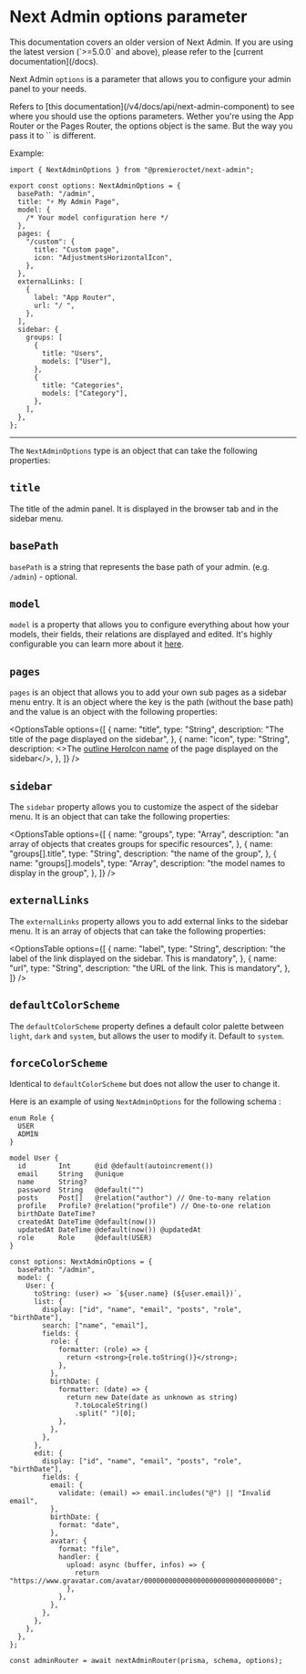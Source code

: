 
# Next Admin options parameter
<Callout type="default">
  This documentation covers an older version of Next Admin. If you are using the
  latest version (`>=5.0.0` and above), please refer to the [current
  documentation](/docs).
</Callout>


Next Admin `options` is a parameter that allows you to configure your admin panel to your needs.

<Callout type="info">
Refers to [this documentation](/v4/docs/api/next-admin-component) to see where you should use the options parameters. Wether you're using the App Router or the Pages Router, the options object is the same. But the way you pass it to `<NextAdmin/>` is different.
</Callout>

Example:

```tsx copy
import { NextAdminOptions } from "@premieroctet/next-admin";

export const options: NextAdminOptions = {
  basePath: "/admin",
  title: "⚡️ My Admin Page",
  model: {
    /* Your model configuration here */
  },
  pages: {
    "/custom": {
      title: "Custom page",
      icon: "AdjustmentsHorizontalIcon",
    },
  },
  externalLinks: [
    {
      label: "App Router",
      url: "/ ",
    },
  ],
  sidebar: {
    groups: [
      {
        title: "Users",
        models: ["User"],
      },
      {
        title: "Categories",
        models: ["Category"],
      },
    ],
  },
};
```
--- 
The `NextAdminOptions` type is an object that can take the following properties:

## `title`
  The title of the admin panel. It is displayed in the browser tab and in the sidebar menu.

## `basePath`

`basePath` is a string that represents the base path of your admin. (e.g. `/admin`) - optional.

## `model`

`model` is a property that allows you to configure everything about how your models, their fields, their relations are displayed and edited. It's highly configurable you can learn more about it [here](/v4/docs/api/model-configuration).

## `pages`

`pages` is an object that allows you to add your own sub pages as a sidebar menu entry. It is an object where the key is the path (without the base path) and the value is an object with the following properties:

<OptionsTable
      options={[
        {
          name: "title",
          type: "String",
          description: "The title of the page displayed on the sidebar",
        },
        {
          name: "icon",
          type: "String",
          description: <>The <a href="https://heroicons.com/outline">outline HeroIcon name</a> of the page displayed on the sidebar</>,
        },
  ]}
/>



## `sidebar`

The `sidebar` property allows you to customize the aspect of the sidebar menu. It is an object that can take the following properties:

<OptionsTable
  options={[
    {
      name: "groups",
      type: "Array",
      description: "an array of objects that creates groups for specific resources",
    },
    {
      name: "groups[].title",
      type: "String",
      description: "the name of the group",
    },
    {
      name: "groups[].models",
      type: "Array",
      description: "the model names to display in the group",
    },
  ]}
/>
  

## `externalLinks`

The `externalLinks` property allows you to add external links to the sidebar menu. It is an array of objects that can take the following properties:

<OptionsTable 
  options={[
    {
      name: "label",
      type: "String",
      description: "the label of the link displayed on the sidebar. This is mandatory",
    },
    {
      name: "url",
      type: "String",
      description: "the URL of the link. This is mandatory",
    },
  ]}
/>
  

## `defaultColorScheme`

The `defaultColorScheme` property defines a default color palette between `light`, `dark` and `system`, but allows the user to modify it. Default to `system`.

## `forceColorScheme`

Identical to `defaultColorScheme` but does not allow the user to change it.

Here is an example of using `NextAdminOptions` for the following schema :

```prisma copy filename="schema.prisma"
enum Role {
  USER
  ADMIN
}

model User {
  id        Int      @id @default(autoincrement())
  email     String   @unique
  name      String?
  password  String   @default("")
  posts     Post[]   @relation("author") // One-to-many relation
  profile   Profile? @relation("profile") // One-to-one relation
  birthDate DateTime?
  createdAt DateTime @default(now())
  updatedAt DateTime @default(now()) @updatedAt
  role      Role     @default(USER)
}
```

```tsx copy filename=" pages/api/admin/[[...nextadmin]].ts"
const options: NextAdminOptions = {
  basePath: "/admin",
  model: {
    User: {
      toString: (user) => `${user.name} (${user.email})`,
      list: {
        display: ["id", "name", "email", "posts", "role", "birthDate"],
        search: ["name", "email"],
        fields: {
          role: {
            formatter: (role) => {
              return <strong>{role.toString()}</strong>;
            },
          },
          birthDate: {
            formatter: (date) => {
              return new Date(date as unknown as string)
                ?.toLocaleString()
                .split(" ")[0];
            },
          },
        },
      },
      edit: {
        display: ["id", "name", "email", "posts", "role", "birthDate"],
        fields: {
          email: {
            validate: (email) => email.includes("@") || "Invalid email",
          },
          birthDate: {
            format: "date",
          },
          avatar: {
            format: "file",
            handler: {
              upload: async (buffer, infos) => {
                return "https://www.gravatar.com/avatar/00000000000000000000000000000000";
              },
            },
          },
        },
      },
    },
  },
};

const adminRouter = await nextAdminRouter(prisma, schema, options);
```